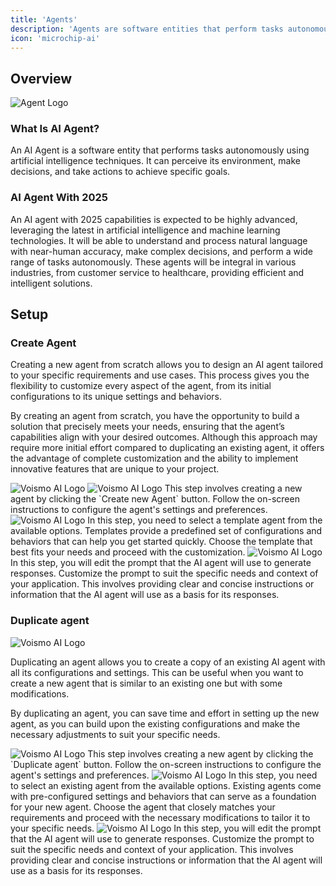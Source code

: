 ```yaml
---
title: 'Agents'
description: 'Agents are software entities that perform tasks autonomously using artificial intelligence techniques.'
icon: 'microchip-ai'
---
```


## Overview

<Frame>
<img
  style={{ borderRadius: '0.8rem' }}
  src="../images/ai-voices.jpeg"
  alt="Agent Logo"
/>
</Frame>

### What Is AI Agent?

An AI Agent is a software entity that performs tasks autonomously using artificial intelligence techniques. It can perceive its environment, make decisions, and take actions to achieve specific goals.

### AI Agent With 2025

An AI agent with 2025 capabilities is expected to be highly advanced, leveraging the latest in artificial intelligence and machine learning technologies. It will be able to understand and process natural language with near-human accuracy, make complex decisions, and perform a wide range of tasks autonomously. These agents will be integral in various industries, from customer service to healthcare, providing efficient and intelligent solutions.

## Setup

### Create Agent

<Tip>

Creating a new agent from scratch allows you to design an AI agent tailored to your specific requirements and use cases. This process gives you the flexibility to customize every aspect of the agent, from its initial configurations to its unique settings and behaviors.

By creating an agent from scratch, you have the opportunity to build a solution that precisely meets your needs, ensuring that the agent’s capabilities align with your desired outcomes. Although this approach may require more initial effort compared to duplicating an existing agent, it offers the advantage of complete customization and the ability to implement innovative features that are unique to your project.
</Tip>



<Frame>
  <img
    style={{ borderRadius: '0.8rem' }}
    noZoom
    src="../images/create-agent.gif"
    alt="Voismo AI Logo"
  />
</Frame>

<Steps>
  <Step title="Click Create new Agent Button">
    <Frame>
      <img
        style={{ borderRadius: '0.8rem' }}
        noZoom
        src="../images/agent-1.png"
        alt="Voismo AI Logo"
      />
    </Frame>
    This step involves creating a new agent by clicking the `Create new Agent` button. Follow the on-screen instructions to configure the agent's settings and preferences.
  </Step>
  <Step title="Select a template agent">
    <Frame>
      <img
        style={{ borderRadius: '0.8rem' }}
        noZoom
        src="../images/sample-agent.png"
        alt="Voismo AI Logo"
      />
    </Frame>
    In this step, you need to select a template agent from the available options. Templates provide a predefined set of configurations and behaviors that can help you get started quickly. Choose the template that best fits your needs and proceed with the customization.
  </Step>
  <Step title="Edit prompt">
    <Frame>
      <img
        style={{ borderRadius: '0.8rem' }}
        noZoom
        src="../images/edit-prompt.png"
        alt="Voismo AI Logo"
      />
    </Frame>
    In this step, you will edit the prompt that the AI agent will use to generate responses. Customize the prompt to suit the specific needs and context of your application. This involves providing clear and concise instructions or information that the AI agent will use as a basis for its responses.
  </Step>
</Steps>


### Duplicate agent

<Frame>
  <img
    style={{ borderRadius: '0.8rem' }}
    noZoom
    src="../images/duplicate-agents.gif"
    alt="Voismo AI Logo"
  />
</Frame>

<Tip>

Duplicating an agent allows you to create a copy of an existing AI agent with all its configurations and settings. This can be useful when you want to create a new agent that is similar to an existing one but with some modifications. 

By duplicating an agent, you can save time and effort in setting up the new agent, as you can build upon the existing configurations and make the necessary adjustments to suit your specific needs.

</Tip>

<Steps>
  <Step title="Click Duplicate agent Button">
    <Frame>
      <img
        style={{ borderRadius: '0.8rem' }}
        noZoom
        src="../images/agent-1.png"
        alt="Voismo AI Logo"
      />
    </Frame>
    This step involves creating a new agent by clicking the `Duplicate agent` button. Follow the on-screen instructions to configure the agent's settings and preferences.
  </Step>
  <Step title="Select a existing agents">
    <Frame>
      <img
        style={{ borderRadius: '0.8rem' }}
        noZoom
        src="../images/duplicate-agent.png"
        alt="Voismo AI Logo"
      />
    </Frame>
    In this step, you need to select an existing agent from the available options. Existing agents come with pre-configured settings and behaviors that can serve as a foundation for your new agent. Choose the agent that closely matches your requirements and proceed with the necessary modifications to tailor it to your specific needs.
  </Step>
  <Step title="Edit prompt">
    <Frame>
      <img
        style={{ borderRadius: '0.8rem' }}
        noZoom
        src="../images/edit-prompt.png"
        alt="Voismo AI Logo"
      />
    </Frame>
    In this step, you will edit the prompt that the AI agent will use to generate responses. Customize the prompt to suit the specific needs and context of your application. This involves providing clear and concise instructions or information that the AI agent will use as a basis for its responses.
  </Step>
</Steps>

